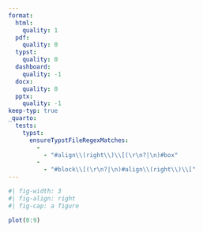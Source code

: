 ```yaml
---
format:
  html:
    quality: 1
  pdf:
    quality: 0
  typst:
    quality: 0
  dashboard:
    quality: -1
  docx:
    quality: 0
  pptx:
    quality: -1
keep-typ: true
_quarto:
  tests:
    typst:
      ensureTypstFileRegexMatches:
        -
          - "#align\\(right\\)\\[(\r\n?|\n)#box"
        -
          - "#block\\[(\r\n?|\n)#align\\(right\\)\\["
---
```


```r
#| fig-width: 3
#| fig-align: right
#| fig-cap: a figure

plot(0:9)
```
